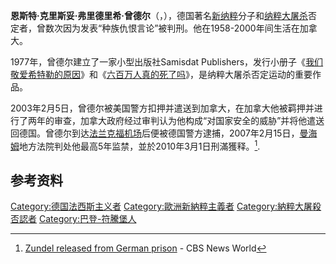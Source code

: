 {{Infobox Person
|name        = 恩斯特·曾德尔
|image       = [[File:Ernst_Zundel.jpg|220px]]
|alt         = 
|caption     = 
|birth_date  = {{Birth date|1939|04|24}}
|birth_place = {{flag|Nazi Germany}}[[符腾堡人民邦|符騰堡]][[巴特维尔德巴特|卡姆巴赫]]
|death_date  = {{Death date and age|2017|08|05|1939|04|24}}
|death_place = {{GER}}[[巴登-符腾堡州|巴登-符腾堡州]][[巴特维尔德巴特|巴特维尔德巴特]]
|other_names = 
|known_for   = 
|occupation  = 
|nationality = {{flag|Nazi Germany}}<br>{{GER}}
}}
'''恩斯特·克里斯妥·弗里德里希·曾德尔'''（{{Lang-de|'''Ernst Christof Friedrich Zündel'''}}，{{bd|1939年|4月24日|2017年|8月5日|catIdx=Zündel}}），德国著名[[新纳粹|新纳粹]]分子和[[纳粹大屠杀|纳粹大屠杀]]否定者，曾数次因为发表“种族仇恨言论”被判刑。他在1958-2000年间生活在加拿大。

1977年，曾德尔建立了一家小型出版社Samisdat Publishers，发行小册子《[[我们敬爱希特勒的原因|我们敬爱希特勒的原因]]》和《[[六百万人真的死了吗|六百万人真的死了吗]]》，是纳粹大屠杀否定运动的重要作品。

2003年2月5日，曾德尔被美国警方扣押并遣送到加拿大，在加拿大他被羁押并进行了两年的审查，加拿大政府经过审判认为他构成“对国家安全的威胁”并将他遣送回德国。曾德尔到达[[法兰克福机场|法兰克福机场]]后便被德国警方逮捕，2007年2月15日，[[曼海姆|曼海姆]]地方法院判处他最高5年监禁，並於2010年3月1日刑滿獲释。<ref>[http://www.cbc.ca/world/story/2010/03/01/zundel-release.html Zundel released from German prison] {{Wayback|url=http://www.cbc.ca/world/story/2010/03/01/zundel-release.html |date=20100304122546 }} - CBS News World</ref>.

==参考资料==
<references />
{{Authority control}}
{{DEFAULTSORT: Zündel, Ernst}}
[[Category:德国法西斯主义者|Category:德国法西斯主义者]]
[[Category:歐洲新納粹主義者|Category:歐洲新納粹主義者]]
[[Category:納粹大屠殺否認者|Category:納粹大屠殺否認者]]
[[Category:巴登-符騰堡人|Category:巴登-符騰堡人]]